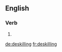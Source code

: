
==English==

===Verb===
{{head|en|present participle}}

# {{present participle of|deskill|lang=en|nocat=1}}

[[de:deskilling]]
[[fr:deskilling]]